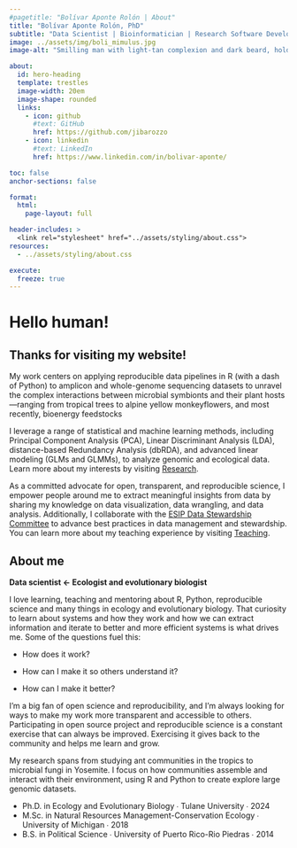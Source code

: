 ```yaml
---
#pagetitle: "Bolívar Aponte Rolón | About"
title: "Bolívar Aponte Rolón, PhD"
subtitle: "Data Scientist | Bioinformatician | Research Software Developer"
image: ../assets/img/boli_mimulus.jpg
image-alt: "Smilling man with light-tan complexion and dark beard, holding a Mimulus flower the mountainous outdoors"

about:
  id: hero-heading
  template: trestles
  image-width: 20em
  image-shape: rounded
  links:
    - icon: github
      #text: GitHub
      href: https://github.com/jibarozzo
    - icon: linkedin
      #text: LinkedIn
      href: https://www.linkedin.com/in/bolivar-aponte/

toc: false
anchor-sections: false

format: 
  html: 
    page-layout: full

header-includes: >
  <link rel="stylesheet" href="../assets/styling/about.css">
resources:
  - ../assets/styling/about.css

execute: 
  freeze: true
---
```


::: {#hero-heading}
# Hello human!

<!-- ![](assets/img/JR-logo.webp){.img-va-bottom fig-alt="cat with tail shaped as the letter J next to last name initial R" width="100"} -->

## Thanks for visiting my website!

My work centers on applying reproducible data pipelines in R (with a dash of Python) to amplicon and whole-genome sequencing datasets to unravel the complex interactions between microbial symbionts and their plant hosts—ranging from tropical trees to alpine yellow monkeyflowers, and most recently, bioenergy feedstocks 

I leverage a range of statistical and machine learning methods, including Principal Component Analysis (PCA), Linear Discriminant Analysis (LDA), distance-based Redundancy Analysis (dbRDA), and advanced linear modeling (GLMs and GLMMs), to analyze genomic and ecological data. Learn more about my interests by visiting [Research](/research).

As a committed advocate for open, transparent, and reproducible science, I empower people around me to extract meaningful insights from data by sharing my knowledge on data visualization, data wrangling, and data analysis. Additionally, I collaborate with the [ESIP Data Stewardship Committee](https://www.esipfed.org/) to advance best practices in data management and stewardship. You can learn more about my teaching experience by visiting [Teaching](/teaching). 

:::

## About me

::: grid
::: {#about-me-1 .g-col-6}
**Data scientist \<- Ecologist and evolutionary biologist**

I love learning, teaching and mentoring about R, Python, reproducible science and many things in ecology and evolutionary biology. That curiosity to learn about systems and how they work and how we can extract information and iterate to better and more efficient systems is what drives me. Some of the questions fuel this:

-   How does it work?

-   How can I make it so others understand it?

-   How can I make it better?

I'm a big fan of open science and reproducibility, and I'm always looking for ways to make my work more transparent and accessible to others. Participating in open source project and reproducible science is a constant exercise that can always be improved. Exercising it gives back to the community and helps me learn and grow.
:::

::: {#about-me-2 .g-col-6}
My research spans from studying ant communities in the tropics to microbial fungi in Yosemite. I focus on how communities assemble and interact with their environment, using R and Python to create explore large genomic datasets.

<ul class="fa-ul">
   <li><i class="fa-solid fa-graduation-cap"></i>Ph.D. in Ecology and Evolutionary Biology ∙ Tulane University ∙ 2024</li>

   <li><i class="fa-solid fa-graduation-cap"></i>M.Sc. in Natural Resources Management-Conservation Ecology ∙ University of Michigan ∙ 2018</li>

   <li><i class="fa-solid fa-graduation-cap"></i>B.S. in Political Science ∙ University of Puerto Rico-Rio Piedras ∙ 2014</li>

</ul>
:::
:::
